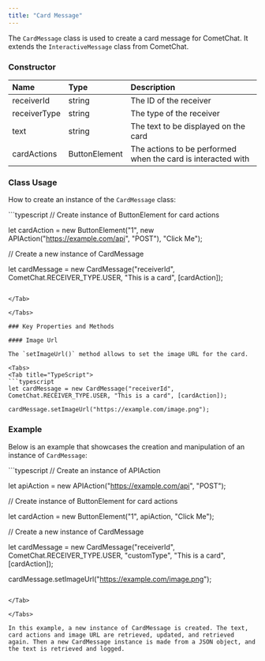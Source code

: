 ```yaml
---
title: "Card Message"
---
```


The `CardMessage` class is used to create a card message for CometChat. It extends the `InteractiveMessage` class from CometChat.

### Constructor

| Name         | Type          | Description                                                  |
| :------------ | :------------- | :------------------------------------------------------------ |
| receiverId   | string        | The ID of the receiver                                       |
| receiverType | string        | The type of the receiver                                     |
| text         | string        | The text to be displayed on the card                         |
| cardActions  | ButtonElement | The actions to be performed when the card is interacted with |

### Class Usage

How to create an instance of the `CardMessage` class:

<Tabs>
<Tab title="TypeScript">
```typescript
// Create instance of ButtonElement for card actions

let cardAction = new ButtonElement("1", new APIAction("https://example.com/api", "POST"), "Click Me");

// Create a new instance of CardMessage

let cardMessage = new CardMessage("receiverId", CometChat.RECEIVER_TYPE.USER, "This is a card", [cardAction]);
```

</Tab>

</Tabs>

### Key Properties and Methods

#### Image Url

The `setImageUrl()` method allows to set the image URL for the card.

<Tabs>
<Tab title="TypeScript">
```typescript
let cardMessage = new CardMessage("receiverId", CometChat.RECEIVER_TYPE.USER, "This is a card", [cardAction]);

cardMessage.setImageUrl("https://example.com/image.png");
```

</Tab>

</Tabs>

### Example

Below is an example that showcases the creation and manipulation of an instance of `CardMessage`:

<Tabs>
<Tab title="TypeScript">
```typescript
// Create an instance of APIAction

let apiAction = new APIAction("https://example.com/api", "POST");

// Create instance of ButtonElement for card actions

let cardAction = new ButtonElement("1", apiAction, "Click Me");

// Create a new instance of CardMessage

let cardMessage = new CardMessage("receiverId", CometChat.RECEIVER_TYPE.USER, "customType", "This is a card", [cardAction]);

cardMessage.setImageUrl("https://example.com/image.png");
```

</Tab>

</Tabs>

In this example, a new instance of CardMessage is created. The text, card actions and image URL are retrieved, updated, and retrieved again. Then a new CardMessage instance is made from a JSON object, and the text is retrieved and logged.
